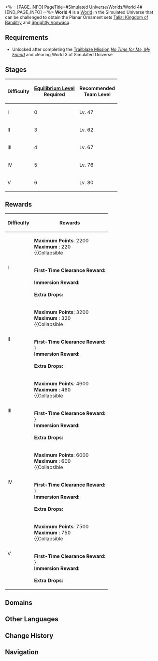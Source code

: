 <%-- [PAGE_INFO]
PageTitle=#Simulated Universe/Worlds/World 4#
[END_PAGE_INFO] --%>
{{Domain Infobox
|title         = World 4
|image         = Simulated Universe World 4.png
|type          = Simulated Universe
|type2         = World
|mechanism     = 
|boss          = Svarog (Complete)
|requiredEL    = 3/4/5/6
|recLevel      = 47/62/67/76/80
|recTypes      = Lightning,Wind,Fire
|cost          = 40
|drops         = Talia: Kingdom of Banditry; Sprightly Vonwacq
|drops_delim   = ;
|rewards       = 
}}
'''World 4''' is a [[Simulated Universe/Worlds#Worlds|World]] in the Simulated Universe that can be challenged to obtain the Planar Ornament sets [[Talia: Kingdom of Banditry]] and [[Sprightly Vonwacq]].

==Requirements==
* Unlocked after completing the [[Trailblaze Mission]] ''[[No Time for Me, My Friend]]'' and clearing World 3 of Simulated Universe

==Stages==
{| class="article-table"
! Difficulty !! [[Equilibrium Level]]<br />Required !! Recommended<br />Team Level
|-
| I || 0 || Lv. 47
|-
| II || 3 || Lv. 62
|-
| III || 4 || Lv. 67
|-
| IV || 5 || Lv. 76
|-
| V || 6 || Lv. 80
|}

==Rewards==
{| class="wikitable"
! Difficulty !! Rewards
|-
| rowspan=2 | I
|
'''Maximum Points''': 2200<br />
'''Maximum {{Item|Ability Point|20|text=Ability Points}}''': 220<br />
{{Collapsible
|{{SU Partial Point Rewards|2200}}
|Partial Rewards
|collapsed=1
}}
|-
|
'''First-Time Clearance Reward:'''<br />{{Card List|Trailblaze EXP*600; Stellar Jade*120; Herta Bond*2; Herta*1}}<br />
'''Immersion Reward:'''<br/>{{Card List|1=Trailblaze EXP*200; Talia: Kingdom of Banditry*1 { rarity = 4 }; Sprightly Vonwacq*1 { rarity = 4 }; Talia: Kingdom of Banditry*1 { rarity = 3 }; Sprightly Vonwacq*1 { rarity = 3 }; Talia: Kingdom of Banditry*1 { rarity = 2 }; Sprightly Vonwacq*1 { rarity = 2 }; Credit*1|mini=1}}<br />
'''Extra Drops:'''<br />{{Card List|Glimmering Core*1; Usurper's Scheme*1; Silvermane Insignia*1; Ancient Spindle*1; Immortal Aeroblossom*1; Artifex's Cogwheel*1; Dream Flow Valve*1; Fragments of Impression*1; Lost Lightdust*1; Credit*1|mini=1}}
|-
| rowspan=2 | II
|
'''Maximum Points''': 3200<br />
'''Maximum {{Item|Ability Point|20|text=Ability Points}}''': 320<br />
{{Collapsible
|{{SU Partial Point Rewards|3200}}
|Partial Rewards
|collapsed=1
}}
|-
|
'''First-Time Clearance Reward:'''<br />{{Card List|1=Trailblaze EXP*200; Stellar Jade*60; Talia's Exposed Electric Wire*1 { rarity = 5 }; Vonwacq's Islandic Coast*1 { rarity = 5 }}}<br />
'''Immersion Reward:'''<br/>{{Card List|1=Trailblaze EXP*200; Talia: Kingdom of Banditry*1 { rarity = 5 }; Sprightly Vonwacq*1 { rarity = 5 }; Talia: Kingdom of Banditry*1 { rarity = 4 }; Sprightly Vonwacq*1 { rarity = 4 }; Talia: Kingdom of Banditry*1 { rarity = 3 }; Sprightly Vonwacq*1 { rarity = 3 }; Credit*1|mini=1}}<br />
'''Extra Drops:'''<br />{{Card List|Glimmering Core*1; Usurper's Scheme*1; Silvermane Insignia*1; Ancient Spindle*1; Immortal Aeroblossom*1; Artifex's Cogwheel*1; Dream Flow Valve*1; Fragments of Impression*1; Lost Lightdust*1; Credit*1|mini=1}}
|-
| rowspan=2 | III
|
'''Maximum Points''': 4600<br />
'''Maximum {{Item|Ability Point|20|text=Ability Points}}''': 460<br />
{{Collapsible
|{{SU Partial Point Rewards|4600}}
|Partial Rewards
|collapsed=1
}}
|-
|
'''First-Time Clearance Reward:'''<br />{{Card List|1=Trailblaze EXP*200; Stellar Jade*60; Vonwacq's Island of Birth*1 { rarity = 5 }; Vonwacq's Islandic Coast*1 { rarity = 5 }}}<br />
'''Immersion Reward:'''<br/>{{Card List|1=Trailblaze EXP*200; Talia: Kingdom of Banditry*1 { rarity = 5 }; Sprightly Vonwacq*1 { rarity = 5 }; Talia: Kingdom of Banditry*1 { rarity = 4 }; Sprightly Vonwacq*1 { rarity = 4 }; Talia: Kingdom of Banditry*1 { rarity = 3 }; Sprightly Vonwacq*1 { rarity = 3 }; Credit*1|mini=1}}<br />
'''Extra Drops:'''<br />{{Card List|Squirming Core*1; Conqueror's Will*1; Silvermane Medal*1; Ancient Engine*1; Immortal Lumintwig*1; Artifex's Gyreheart*1; Dream Making Engine*1; Shards of Desires*1; Lost Lightdust*1; Credit*1|mini=1}}
|-
| rowspan=2 | IV
|
'''Maximum Points''': 6000<br />
'''Maximum {{Item|Ability Point|20|text=Ability Points}}''': 600<br />
{{Collapsible
|{{SU Partial Point Rewards|6000}}
|Partial Rewards
|collapsed=1
}}
|-
|
'''First-Time Clearance Reward:'''<br />{{Card List|1=Trailblaze EXP*200; Stellar Jade*60; Talia's Nailscrap Town*1 { rarity = 5 }; Talia's Exposed Electric Wire*1 { rarity = 5 }}}<br />
'''Immersion Reward:'''<br/>{{Card List|1=Trailblaze EXP*200; Talia: Kingdom of Banditry*1 { rarity = 5 }; Sprightly Vonwacq*1 { rarity = 5 }; Talia: Kingdom of Banditry*1 { rarity = 4 }; Sprightly Vonwacq*1 { rarity = 4 }; Talia: Kingdom of Banditry*1 { rarity = 3 }; Sprightly Vonwacq*1 { rarity = 3 }; Credit*1|mini=1}}<br />
'''Extra Drops:'''<br />{{Card List|Squirming Core*1; Conqueror's Will*1; Silvermane Medal*1; Ancient Engine*1; Immortal Lumintwig*1; Artifex's Gyreheart*1; Dream Making Engine*1; Shards of Desires*1; Lost Lightdust*1; Credit*1|mini=1}}
|-
| rowspan=2 | V
|
'''Maximum Points''': 7500<br />
'''Maximum {{Item|Ability Point|20|text=Ability Points}}''': 750<br />
{{Collapsible
|{{SU Partial Point Rewards|7500}}
|Partial Rewards
|collapsed=1
}}
|-
|
'''First-Time Clearance Reward:'''<br />{{Card List|1=Trailblaze EXP*200; Stellar Jade*60; Vonwacq's Island of Birth*1 { rarity = 5 }; Vonwacq's Islandic Coast*1 { rarity = 5 }}}<br />
'''Immersion Reward:'''<br/>{{Card List|1=Trailblaze EXP*200; Talia: Kingdom of Banditry*1 { rarity = 5 }; Sprightly Vonwacq*1 { rarity = 5 }; Talia: Kingdom of Banditry*1 { rarity = 4 }; Sprightly Vonwacq*1 { rarity = 4 }; Credit*1|mini=1}}<br />
'''Extra Drops:'''<br />{{Card List|Squirming Core*1; Conqueror's Will*1; Silvermane Medal*1; Ancient Engine*1; Immortal Lumintwig*1; Artifex's Gyreheart*1; Dream Making Engine*1; Shards of Desires*1; Lost Lightdust*1; Credit*1|mini=1}}
|}

==Domains==
{{Tabber
|Difficulty I
|
{{Table Wrapper
|class        = wikitable tdc1
|size         = 14;3
|header-1-1   = Number
|header-1-2   = Possible Domains
|header-1-3   = Possible Enemies
|cell-2-1     = 1
|cell-2-2     = {{SU Domain Card|Combat|43}}
|cell-3-1     = 2
|cell-3-2     = {{SU Domain Card|Combat;Occurrence|44}}
|cell-4-1     = 3
|cell-4-2     = {{SU Domain Card|Combat;Occurrence|45}}
|cell-5-1     = 4
|cell-5-2     = {{SU Domain Card|Elite|46}}
|cell-5-3     = {{Card List|Automaton Grizzly;Frigid Prowler;Decaying Shadow|amount=Lv. 46|type=Enemy|show_caption=1|delim=;}}
|cell-6-1     = 5
|cell-6-2     = {{SU Domain Card|Respite|46}}
|cell-7-1     = 6
|cell-7-2     = {{SU Domain Card|Combat|47}}
|cell-8-1     = 7
|cell-8-2     = {{SU Domain Card|Combat;Occurrence;Encounter|48}}
|cell-9-1     = 8
|cell-9-2     = {{SU Domain Card|Elite|49}}
|cell-9-3     = {{Card List|Automaton Grizzly (Bug);Frigid Prowler (Bug);Decaying Shadow (Bug);Stormbringer (Bug)|amount=Lv. 49|type=Enemy|show_caption=1|delim=;}}
|cell-10-1    = 9
|cell-10-2    = {{SU Domain Card|Respite|49}}
|cell-11-1    = 10
|cell-11-2    = {{SU Domain Card|Combat;Occurrence;Transaction|50}}
|cell-12-1    = 11
|cell-12-2    = {{SU Domain Card|Combat;Occurrence;Transaction;Encounter|51}}
|cell-13-1    = 12
|cell-13-2    = {{SU Domain Card|Respite|51}}
|cell-14-1    = 13
|cell-14-2    = {{SU Domain Card|Boss|52}}
|cell-14-3    = {{Card List|Svarog (Complete)|amount=Lv. 52|type=Enemy|show_caption=1|delim=;}}
}}
|Difficulty II
|
{{Table Wrapper
|class        = wikitable tdc1
|size         = 14;3
|header-1-1   = Number
|header-1-2   = Possible Domains
|header-1-3   = Possible Enemies
|cell-2-1     = 1
|cell-2-2     = {{SU Domain Card|Combat|58}}
|cell-3-1     = 2
|cell-3-2     = {{SU Domain Card|Combat;Occurrence|59}}
|cell-4-1     = 3
|cell-4-2     = {{SU Domain Card|Combat;Occurrence|60}}
|cell-5-1     = 4
|cell-5-2     = {{SU Domain Card|Elite|61}}
|cell-5-3     = {{Card List|Automaton Grizzly;Frigid Prowler;Decaying Shadow|amount=Lv. 61|type=Enemy|show_caption=1|delim=;}}
|cell-6-1     = 5
|cell-6-2     = {{SU Domain Card|Respite|61}}
|cell-7-1     = 6
|cell-7-2     = {{SU Domain Card|Combat|62}}
|cell-8-1     = 7
|cell-8-2     = {{SU Domain Card|Combat;Occurrence;Encounter|63}}
|cell-9-1     = 8
|cell-9-2     = {{SU Domain Card|Elite|64}}
|cell-9-3     = {{Card List|Automaton Grizzly (Bug);Frigid Prowler (Bug);Decaying Shadow (Bug);Stormbringer (Bug)|amount=Lv. 64|type=Enemy|show_caption=1|delim=;}}
|cell-10-1    = 9
|cell-10-2    = {{SU Domain Card|Respite|64}}
|cell-11-1    = 10
|cell-11-2    = {{SU Domain Card|Combat;Occurrence;Transaction|65}}
|cell-12-1    = 11
|cell-12-2    = {{SU Domain Card|Combat;Occurrence;Transaction;Encounter|66}}
|cell-13-1    = 12
|cell-13-2    = {{SU Domain Card|Respite|66}}
|cell-14-1    = 13
|cell-14-2    = {{SU Domain Card|Boss|67}}
|cell-14-3    = {{Card List|Svarog (Complete)|amount=Lv. 67|type=Enemy|show_caption=1|delim=;}}
}}
|Difficulty III
|
{{Table Wrapper
|class        = wikitable tdc1
|size         = 14;3
|header-1-1   = Number
|header-1-2   = Possible Domains
|header-1-3   = Possible Enemies
|cell-2-1     = 1
|cell-2-2     = {{SU Domain Card|Combat|63}}
|cell-3-1     = 2
|cell-3-2     = {{SU Domain Card|Combat;Occurrence|64}}
|cell-4-1     = 3
|cell-4-2     = {{SU Domain Card|Combat;Occurrence|65}}
|cell-5-1     = 4
|cell-5-2     = {{SU Domain Card|Elite|66}}
|cell-5-3     = {{Card List|Automaton Grizzly;Frigid Prowler;Decaying Shadow|amount=Lv. 66|type=Enemy|show_caption=1|delim=;}}
|cell-6-1     = 5
|cell-6-2     = {{SU Domain Card|Respite|66}}
|cell-7-1     = 6
|cell-7-2     = {{SU Domain Card|Combat|67}}
|cell-8-1     = 7
|cell-8-2     = {{SU Domain Card|Combat;Occurrence;Encounter|68}}
|cell-9-1     = 8
|cell-9-2     = {{SU Domain Card|Elite|69}}
|cell-9-3     = {{Card List|Automaton Grizzly (Bug);Frigid Prowler (Bug);Decaying Shadow (Bug);Stormbringer (Bug)|amount=Lv. 69|type=Enemy|show_caption=1|delim=;}}
|cell-10-1    = 9
|cell-10-2    = {{SU Domain Card|Respite|69}}
|cell-11-1    = 10
|cell-11-2    = {{SU Domain Card|Combat;Occurrence;Transaction|70}}
|cell-12-1    = 11
|cell-12-2    = {{SU Domain Card|Combat;Occurrence;Transaction;Encounter|71}}
|cell-13-1    = 12
|cell-13-2    = {{SU Domain Card|Respite|71}}
|cell-14-1    = 13
|cell-14-2    = {{SU Domain Card|Boss|72}}
|cell-14-3    = {{Card List|Svarog (Complete)|amount=Lv. 72|type=Enemy|show_caption=1|delim=;}}
}}
|Difficulty IV
|
{{Table Wrapper
|class        = wikitable tdc1
|size         = 14;3
|header-1-1   = Number
|header-1-2   = Possible Domains
|header-1-3   = Possible Enemies
|cell-2-1     = 1
|cell-2-2     = {{SU Domain Card|Combat|72}}
|cell-3-1     = 2
|cell-3-2     = {{SU Domain Card|Combat;Occurrence|73}}
|cell-4-1     = 3
|cell-4-2     = {{SU Domain Card|Combat;Occurrence|74}}
|cell-5-1     = 4
|cell-5-2     = {{SU Domain Card|Elite|75}}
|cell-5-3     = {{Card List|Automaton Grizzly;Frigid Prowler;Decaying Shadow|amount=Lv. 75|type=Enemy|show_caption=1|delim=;}}
|cell-6-1     = 5
|cell-6-2     = {{SU Domain Card|Respite|75}}
|cell-7-1     = 6
|cell-7-2     = {{SU Domain Card|Combat|76}}
|cell-8-1     = 7
|cell-8-2     = {{SU Domain Card|Combat;Occurrence;Encounter|77}}
|cell-9-1     = 8
|cell-9-2     = {{SU Domain Card|Elite|78}}
|cell-9-3     = {{Card List|Automaton Grizzly (Bug);Frigid Prowler (Bug);Decaying Shadow (Bug);Stormbringer (Bug)|amount=Lv. 78|type=Enemy|show_caption=1|delim=;}}
|cell-10-1    = 9
|cell-10-2    = {{SU Domain Card|Respite|78}}
|cell-11-1    = 10
|cell-11-2    = {{SU Domain Card|Combat;Occurrence;Transaction|79}}
|cell-12-1    = 11
|cell-12-2    = {{SU Domain Card|Combat;Occurrence;Transaction;Encounter|80}}
|cell-13-1    = 12
|cell-13-2    = {{SU Domain Card|Respite|80}}
|cell-14-1    = 13
|cell-14-2    = {{SU Domain Card|Boss|81}}
|cell-14-3    = {{Card List|Svarog (Complete)|amount=Lv. 81|type=Enemy|show_caption=1|delim=;}}
}}
|Difficulty V
|
{{Table Wrapper
|class        = wikitable tdc1
|size         = 14;3
|header-1-1   = Number
|header-1-2   = Possible Domains
|header-1-3   = Possible Enemies
|cell-2-1     = 1
|cell-2-2     = {{SU Domain Card|Combat|81}}
|cell-3-1     = 2
|cell-3-2     = {{SU Domain Card|Combat;Occurrence|82}}
|cell-4-1     = 3
|cell-4-2     = {{SU Domain Card|Combat;Occurrence|83}}
|cell-5-1     = 4
|cell-5-2     = {{SU Domain Card|Elite|84}}
|cell-5-3     = {{Card List|Automaton Grizzly;Frigid Prowler;Decaying Shadow|amount=Lv. 84|type=Enemy|show_caption=1|delim=;}}
|cell-6-1     = 5
|cell-6-2     = {{SU Domain Card|Respite|84}}
|cell-7-1     = 6
|cell-7-2     = {{SU Domain Card|Combat|85}}
|cell-8-1     = 7
|cell-8-2     = {{SU Domain Card|Combat;Occurrence;Encounter|86}}
|cell-9-1     = 8
|cell-9-2     = {{SU Domain Card|Elite|87}}
|cell-9-3     = {{Card List|Automaton Grizzly (Bug);Frigid Prowler (Bug);Decaying Shadow (Bug);Stormbringer (Bug)|amount=Lv. 87|type=Enemy|show_caption=1|delim=;}}
|cell-10-1    = 9
|cell-10-2    = {{SU Domain Card|Respite|87}}
|cell-11-1    = 10
|cell-11-2    = {{SU Domain Card|Combat;Occurrence;Transaction|88}}
|cell-12-1    = 11
|cell-12-2    = {{SU Domain Card|Combat;Occurrence;Transaction;Encounter|89}}
|cell-13-1    = 12
|cell-13-2    = {{SU Domain Card|Respite|89}}
|cell-14-1    = 13
|cell-14-2    = {{SU Domain Card|Boss|90}}
|cell-14-3    = {{Card List|Svarog (Complete)|amount=Lv. 90|type=Enemy|show_caption=1|delim=;}}
}}
}}

==Other Languages==
{{Other Languages
|en   = World 4
|zhs  = 第四世界
|zht  = 第四世界
|ja   = 第四世界
|ko   = 제4세계
|es   = Mundo 4
|fr   = Monde&nbsp;4
|ru   = Мир 4
|th   = โลก 4
|vi   = Thế Giới 4
|de   = Welt 4
|id   = Dunia 4
|pt   = Mundo 4
}}

==Change History==
{{Change History|1.0}}

==Navigation==
{{Domain Navbox}}